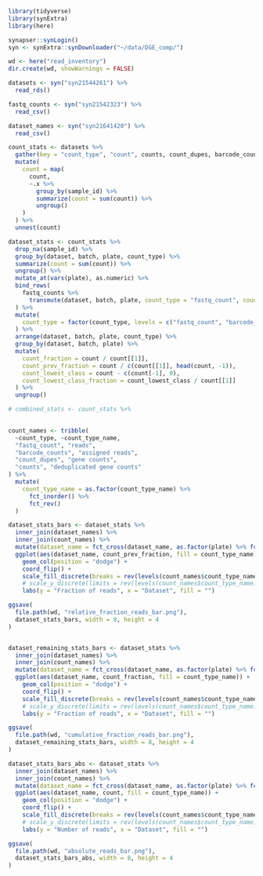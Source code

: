 
```r
library(tidyverse)
library(synExtra)
library(here)

synapser::synLogin()
syn <- synExtra::synDownloader("~/data/DGE_comp/")

wd <- here("read_inventory")
dir.create(wd, showWarnings = FALSE)
```


```r
datasets <- syn("syn21544261") %>%
  read_rds()

fastq_counts <- syn("syn21542323") %>%
  read_csv()

dataset_names <- syn("syn21641420") %>%
  read_csv()
```


```r
count_stats <- datasets %>%
  gather(key = "count_type", "count", counts, count_dupes, barcode_counts) %>%
  mutate(
    count = map(
      count,
      ~.x %>%
        group_by(sample_id) %>%
        summarize(count = sum(count)) %>%
        ungroup()
    )
  ) %>%
  unnest(count)

dataset_stats <- count_stats %>%
  drop_na(sample_id) %>%
  group_by(dataset, batch, plate, count_type) %>%
  summarize(count = sum(count)) %>%
  ungroup() %>%
  mutate_at(vars(plate), as.numeric) %>%
  bind_rows(
    fastq_counts %>%
      transmute(dataset, batch, plate, count_type = "fastq_count", count = fastq_count)
  ) %>%
  mutate(
    count_type = factor(count_type, levels = c("fastq_count", "barcode_counts", "count_dupes", "counts"))
  ) %>%
  arrange(dataset, batch, plate, count_type) %>%
  group_by(dataset, batch, plate) %>%
  mutate(
    count_fraction = count / count[[1]],
    count_prev_fraction = count / c(count[[1]], head(count, -1)),
    count_lowest_class = count - c(count[-1], 0),
    count_lowest_class_fraction = count_lowest_class / count[[1]]
  ) %>%
  ungroup()

# combined_stats <- count_stats %>%
  

```


```r

count_names <- tribble(
  ~count_type, ~count_type_name,
  "fastq_count", "reads",
  "barcode_counts", "assigned reads",
  "count_dupes", "gene counts",
  "counts", "deduplicated gene counts"
) %>%
  mutate(
    count_type_name = as.factor(count_type_name) %>%
      fct_inorder() %>%
      fct_rev()
  )

dataset_stats_bars <- dataset_stats %>%
  inner_join(dataset_names) %>%
  inner_join(count_names) %>%
  mutate(dataset_name = fct_cross(dataset_name, as.factor(plate) %>% fct_inseq(), sep = "_")) %>%
  ggplot(aes(dataset_name, count_prev_fraction, fill = count_type_name)) +
    geom_col(position = "dodge") +
    coord_flip() +
    scale_fill_discrete(breaks = rev(levels(count_names$count_type_name))) +
    # scale_y_discrete(limits = rev(levels(count_names$count_type_name))) +
    labs(y = "Fraction of reads", x = "Dataset", fill = "")

ggsave(
  file.path(wd, "relative_fraction_reads_bar.png"),
  dataset_stats_bars, width = 8, height = 4
)


dataset_remaining_stats_bars <- dataset_stats %>%
  inner_join(dataset_names) %>%
  inner_join(count_names) %>%
  mutate(dataset_name = fct_cross(dataset_name, as.factor(plate) %>% fct_inseq(), sep = "_")) %>%
  ggplot(aes(dataset_name, count_fraction, fill = count_type_name)) +
    geom_col(position = "dodge") +
    coord_flip() +
    scale_fill_discrete(breaks = rev(levels(count_names$count_type_name))) +
    # scale_y_discrete(limits = rev(levels(count_names$count_type_name))) +
    labs(y = "Fraction of reads", x = "Dataset", fill = "")

ggsave(
  file.path(wd, "cumulative_fraction_reads_bar.png"),
  dataset_remaining_stats_bars, width = 8, height = 4
)

dataset_stats_bars_abs <- dataset_stats %>%
  inner_join(dataset_names) %>%
  inner_join(count_names) %>%
  mutate(dataset_name = fct_cross(dataset_name, as.factor(plate) %>% fct_inseq(), sep = "_")) %>%
  ggplot(aes(dataset_name, count, fill = count_type_name)) +
    geom_col(position = "dodge") +
    coord_flip() +
    scale_fill_discrete(breaks = rev(levels(count_names$count_type_name))) +
    # scale_y_discrete(limits = rev(levels(count_names$count_type_name))) +
    labs(y = "Number of reads", x = "Dataset", fill = "")

ggsave(
  file.path(wd, "absolute_reads_bar.png"),
  dataset_stats_bars_abs, width = 8, height = 4
)


```


